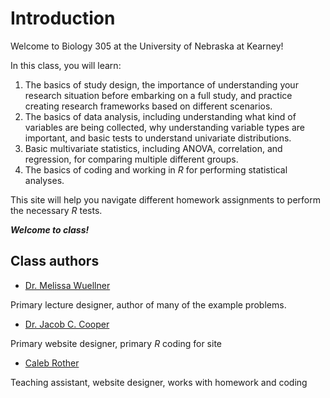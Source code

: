 # Introduction {.unnumbered}

Welcome to Biology 305 at the University of Nebraska at Kearney!

In this class, you will learn:

1.  The basics of study design, the importance of understanding your research situation before embarking on a full study, and practice creating research frameworks based on different scenarios.
2.  The basics of data analysis, including understanding what kind of variables are being collected, why understanding variable types are important, and basic tests to understand univariate distributions.
3.  Basic multivariate statistics, including ANOVA, correlation, and regression, for comparing multiple different groups.
4.  The basics of coding and working in *R* for performing statistical analyses.

This site will help you navigate different homework assignments to perform the necessary *R* tests.

***Welcome to class!***

## Class authors

-   [Dr. Melissa Wuellner](https://scholar.google.com/citations?user=yQDewvEAAAAJ)

Primary lecture designer, author of many of the example problems.

-   [Dr. Jacob C. Cooper](https://scholar.google.com/citations?user=Q82K8tsAAAAJ)

Primary website designer, primary *R* coding for site

-   [Caleb Rother](https://calebrother.github.io/)

Teaching assistant, website designer, works with homework and coding
